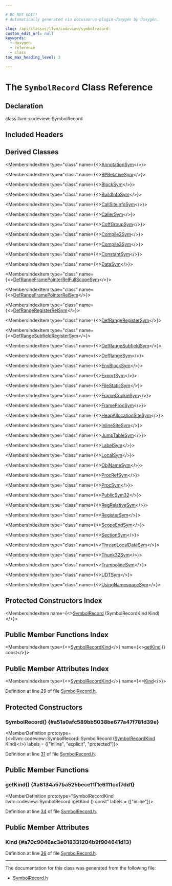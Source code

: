 ```yaml
---

# DO NOT EDIT!
# Automatically generated via docusaurus-plugin-doxygen by Doxygen.

slug: /api/classes/llvm/codeview/symbolrecord
custom_edit_url: null
keywords:
  - doxygen
  - reference
  - class
toc_max_heading_level: 3

---
```





# The `SymbolRecord` Class Reference

<DoxygenPage pluginConfig={pluginConfig}>



## Declaration

<CodeBlock>class llvm::codeview::SymbolRecord</CodeBlock>

## Included Headers

<IncludesList>
<IncludesListItem
  filePath="llvm/DebugInfo/CodeView/SymbolRecord.h"
  permalink="/docs/api/files/include/include/llvm/include/llvm/debuginfo/include/llvm/debuginfo/codeview/symbolrecord-h"
  isLocal="true" />
</IncludesList>

## Derived Classes

<MembersIndex>

<MembersIndexItem
  type="class"
  name={<><a href="/docs/api/classes/llvm/codeview/annotationsym">AnnotationSym</a></>}>
</MembersIndexItem>

<MembersIndexItem
  type="class"
  name={<><a href="/docs/api/classes/llvm/codeview/bprelativesym">BPRelativeSym</a></>}>
</MembersIndexItem>

<MembersIndexItem
  type="class"
  name={<><a href="/docs/api/classes/llvm/codeview/blocksym">BlockSym</a></>}>
</MembersIndexItem>

<MembersIndexItem
  type="class"
  name={<><a href="/docs/api/classes/llvm/codeview/buildinfosym">BuildInfoSym</a></>}>
</MembersIndexItem>

<MembersIndexItem
  type="class"
  name={<><a href="/docs/api/classes/llvm/codeview/callsiteinfosym">CallSiteInfoSym</a></>}>
</MembersIndexItem>

<MembersIndexItem
  type="class"
  name={<><a href="/docs/api/classes/llvm/codeview/callersym">CallerSym</a></>}>
</MembersIndexItem>

<MembersIndexItem
  type="class"
  name={<><a href="/docs/api/classes/llvm/codeview/coffgroupsym">CoffGroupSym</a></>}>
</MembersIndexItem>

<MembersIndexItem
  type="class"
  name={<><a href="/docs/api/classes/llvm/codeview/compile2sym">Compile2Sym</a></>}>
</MembersIndexItem>

<MembersIndexItem
  type="class"
  name={<><a href="/docs/api/classes/llvm/codeview/compile3sym">Compile3Sym</a></>}>
</MembersIndexItem>

<MembersIndexItem
  type="class"
  name={<><a href="/docs/api/classes/llvm/codeview/constantsym">ConstantSym</a></>}>
</MembersIndexItem>

<MembersIndexItem
  type="class"
  name={<><a href="/docs/api/classes/llvm/codeview/datasym">DataSym</a></>}>
</MembersIndexItem>

<MembersIndexItem
  type="class"
  name={<><a href="/docs/api/classes/llvm/codeview/defrangeframepointerrelfullscopesym">DefRangeFramePointerRelFullScopeSym</a></>}>
</MembersIndexItem>

<MembersIndexItem
  type="class"
  name={<><a href="/docs/api/classes/llvm/codeview/defrangeframepointerrelsym">DefRangeFramePointerRelSym</a></>}>
</MembersIndexItem>

<MembersIndexItem
  type="class"
  name={<><a href="/docs/api/classes/llvm/codeview/defrangeregisterrelsym">DefRangeRegisterRelSym</a></>}>
</MembersIndexItem>

<MembersIndexItem
  type="class"
  name={<><a href="/docs/api/classes/llvm/codeview/defrangeregistersym">DefRangeRegisterSym</a></>}>
</MembersIndexItem>

<MembersIndexItem
  type="class"
  name={<><a href="/docs/api/classes/llvm/codeview/defrangesubfieldregistersym">DefRangeSubfieldRegisterSym</a></>}>
</MembersIndexItem>

<MembersIndexItem
  type="class"
  name={<><a href="/docs/api/classes/llvm/codeview/defrangesubfieldsym">DefRangeSubfieldSym</a></>}>
</MembersIndexItem>

<MembersIndexItem
  type="class"
  name={<><a href="/docs/api/classes/llvm/codeview/defrangesym">DefRangeSym</a></>}>
</MembersIndexItem>

<MembersIndexItem
  type="class"
  name={<><a href="/docs/api/classes/llvm/codeview/envblocksym">EnvBlockSym</a></>}>
</MembersIndexItem>

<MembersIndexItem
  type="class"
  name={<><a href="/docs/api/classes/llvm/codeview/exportsym">ExportSym</a></>}>
</MembersIndexItem>

<MembersIndexItem
  type="class"
  name={<><a href="/docs/api/classes/llvm/codeview/filestaticsym">FileStaticSym</a></>}>
</MembersIndexItem>

<MembersIndexItem
  type="class"
  name={<><a href="/docs/api/classes/llvm/codeview/framecookiesym">FrameCookieSym</a></>}>
</MembersIndexItem>

<MembersIndexItem
  type="class"
  name={<><a href="/docs/api/classes/llvm/codeview/frameprocsym">FrameProcSym</a></>}>
</MembersIndexItem>

<MembersIndexItem
  type="class"
  name={<><a href="/docs/api/classes/llvm/codeview/heapallocationsitesym">HeapAllocationSiteSym</a></>}>
</MembersIndexItem>

<MembersIndexItem
  type="class"
  name={<><a href="/docs/api/classes/llvm/codeview/inlinesitesym">InlineSiteSym</a></>}>
</MembersIndexItem>

<MembersIndexItem
  type="class"
  name={<><a href="/docs/api/classes/llvm/codeview/jumptablesym">JumpTableSym</a></>}>
</MembersIndexItem>

<MembersIndexItem
  type="class"
  name={<><a href="/docs/api/classes/llvm/codeview/labelsym">LabelSym</a></>}>
</MembersIndexItem>

<MembersIndexItem
  type="class"
  name={<><a href="/docs/api/classes/llvm/codeview/localsym">LocalSym</a></>}>
</MembersIndexItem>

<MembersIndexItem
  type="class"
  name={<><a href="/docs/api/classes/llvm/codeview/objnamesym">ObjNameSym</a></>}>
</MembersIndexItem>

<MembersIndexItem
  type="class"
  name={<><a href="/docs/api/classes/llvm/codeview/procrefsym">ProcRefSym</a></>}>
</MembersIndexItem>

<MembersIndexItem
  type="class"
  name={<><a href="/docs/api/classes/llvm/codeview/procsym">ProcSym</a></>}>
</MembersIndexItem>

<MembersIndexItem
  type="class"
  name={<><a href="/docs/api/classes/llvm/codeview/publicsym32">PublicSym32</a></>}>
</MembersIndexItem>

<MembersIndexItem
  type="class"
  name={<><a href="/docs/api/classes/llvm/codeview/regrelativesym">RegRelativeSym</a></>}>
</MembersIndexItem>

<MembersIndexItem
  type="class"
  name={<><a href="/docs/api/classes/llvm/codeview/registersym">RegisterSym</a></>}>
</MembersIndexItem>

<MembersIndexItem
  type="class"
  name={<><a href="/docs/api/classes/llvm/codeview/scopeendsym">ScopeEndSym</a></>}>
</MembersIndexItem>

<MembersIndexItem
  type="class"
  name={<><a href="/docs/api/classes/llvm/codeview/sectionsym">SectionSym</a></>}>
</MembersIndexItem>

<MembersIndexItem
  type="class"
  name={<><a href="/docs/api/classes/llvm/codeview/threadlocaldatasym">ThreadLocalDataSym</a></>}>
</MembersIndexItem>

<MembersIndexItem
  type="class"
  name={<><a href="/docs/api/classes/llvm/codeview/thunk32sym">Thunk32Sym</a></>}>
</MembersIndexItem>

<MembersIndexItem
  type="class"
  name={<><a href="/docs/api/classes/llvm/codeview/trampolinesym">TrampolineSym</a></>}>
</MembersIndexItem>

<MembersIndexItem
  type="class"
  name={<><a href="/docs/api/classes/llvm/codeview/udtsym">UDTSym</a></>}>
</MembersIndexItem>

<MembersIndexItem
  type="class"
  name={<><a href="/docs/api/classes/llvm/codeview/usingnamespacesym">UsingNamespaceSym</a></>}>
</MembersIndexItem>

</MembersIndex>

## Protected Constructors Index

<MembersIndex>

<MembersIndexItem
  name={<><a href="#a51a0afc589bb5038be677a47f781d39e">SymbolRecord</a> (SymbolRecordKind Kind)</>}>
</MembersIndexItem>

</MembersIndex>

## Public Member Functions Index

<MembersIndex>

<MembersIndexItem
  type={<><a href="/docs/api/namespaces/llvm/codeview/#a718bd404e8a87ee5e1a21b0c267cde17">SymbolRecordKind</a></>}
  name={<><a href="#a8134a57ba525bece11f1e6111ccf7dd1">getKind</a> () const</>}>
</MembersIndexItem>

</MembersIndex>

## Public Member Attributes Index

<MembersIndex>

<MembersIndexItem
  type={<><a href="/docs/api/namespaces/llvm/codeview/#a718bd404e8a87ee5e1a21b0c267cde17">SymbolRecordKind</a></>}
  name={<><a href="#a70c9046ac3e018331204b9f904641d13">Kind</a></>}>
</MembersIndexItem>

</MembersIndex>


Definition at line 29 of file <a href="/docs/api/files/include/include/llvm/include/llvm/debuginfo/include/llvm/debuginfo/codeview/symbolrecord-h">SymbolRecord.h</a>.

<SectionDefinition>

## Protected Constructors

### SymbolRecord() {#a51a0afc589bb5038be677a47f781d39e}

<MemberDefinition
  prototype={<>llvm::codeview::SymbolRecord::SymbolRecord (<a href="/docs/api/namespaces/llvm/codeview/#a718bd404e8a87ee5e1a21b0c267cde17">SymbolRecordKind</a> Kind)</>}
  labels = {["inline", "explicit", "protected"]}>

Definition at line <a href="/docs/api/files/include/include/llvm/include/llvm/debuginfo/include/llvm/debuginfo/codeview/symbolrecord-h/#l00031">31</a> of file <a href="/docs/api/files/include/include/llvm/include/llvm/debuginfo/include/llvm/debuginfo/codeview/symbolrecord-h">SymbolRecord.h</a>.
</MemberDefinition>

</SectionDefinition>

<SectionDefinition>

## Public Member Functions

### getKind() {#a8134a57ba525bece11f1e6111ccf7dd1}

<MemberDefinition
  prototype="SymbolRecordKind llvm::codeview::SymbolRecord::getKind () const"
  labels = {["inline"]}>

Definition at line <a href="/docs/api/files/include/include/llvm/include/llvm/debuginfo/include/llvm/debuginfo/codeview/symbolrecord-h/#l00034">34</a> of file <a href="/docs/api/files/include/include/llvm/include/llvm/debuginfo/include/llvm/debuginfo/codeview/symbolrecord-h">SymbolRecord.h</a>.
</MemberDefinition>

</SectionDefinition>

<SectionDefinition>

## Public Member Attributes

### Kind {#a70c9046ac3e018331204b9f904641d13}

<MemberDefinition
  prototype="SymbolRecordKind llvm::codeview::SymbolRecord::Kind">

Definition at line <a href="/docs/api/files/include/include/llvm/include/llvm/debuginfo/include/llvm/debuginfo/codeview/symbolrecord-h/#l00036">36</a> of file <a href="/docs/api/files/include/include/llvm/include/llvm/debuginfo/include/llvm/debuginfo/codeview/symbolrecord-h">SymbolRecord.h</a>.
</MemberDefinition>

</SectionDefinition>

<hr/>

The documentation for this class was generated from the following file:

<ul>
<li><a href="/docs/api/files/include/include/llvm/include/llvm/debuginfo/include/llvm/debuginfo/codeview/symbolrecord-h">SymbolRecord.h</a></li>
</ul>

</DoxygenPage>
